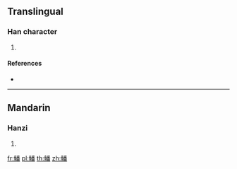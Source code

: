 {{character info/new}}
==Translingual==

===Han character===
{{Han char|rn=195|rad=魚|as=12|sn=23|four=22369|canj=NFHDW}}

# {{defn|Han|sort=魚12}}

====References====
* {{Han ref|kx=1478.200|dkj=46500|dj=2009.400|hdz=74714.120|uh=9C55|ud=40021|bh=F85D|bd=63581}}

----

==Mandarin==

===Hanzi===
{{cmn-hanzi|pin=[[fān]] ([[fan1]])|wg=fan<sup>1</sup>}}

# {{defn|lang=cmn|sort=魚12}}

[[fr:鱕]]
[[pl:鱕]]
[[th:鱕]]
[[zh:鱕]]